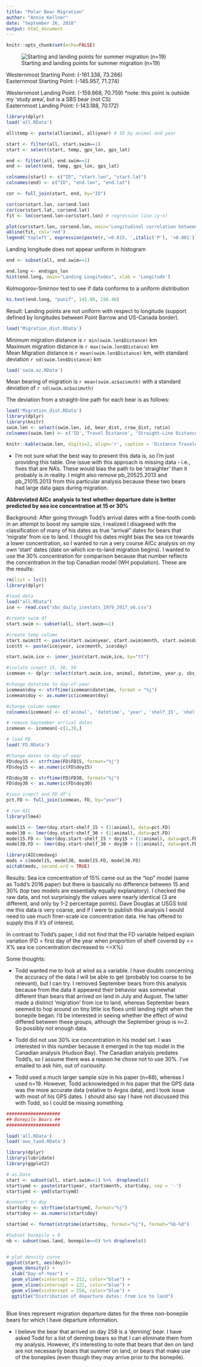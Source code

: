 ```yaml
---
title: "Polar Bear Migration"
author: "Annie Kellner"
date: "September 26, 2018"
output: html_document
---
```

```r
knitr::opts_chunk$set(echo=FALSE)
```

![Starting and landing points for summer migration (n=19)](map_migration.png)

Westernmost Starting Point: (-161.338, 73.266) <br>
Easternmost Starting Point: (-145.957, 71.274) <br>

Westernmost Landing Point: (-159.668, 70.759) *note: this point is outside my 'study area', but is a SBS bear (not CS) <br>
Easternmost Landing Point: (-143.188, 70.172) <br>
 

```r
library(dplyr)
load('all.RData')

all$temp <- paste(all$animal, all$year) # ID by animal and year

start <- filter(all, start.swim==1)
start <- select(start, temp, gps_lon, gps_lat)

end <- filter(all, end.swim==1)
end <- select(end, temp, gps_lon, gps_lat)

colnames(start) <- c("ID", "start.lon", "start.lat")
colnames(end) <- c("ID", "end.lon", "end.lat")

cor <- full_join(start, end, by="ID")

cor(cor$start.lon, cor$end.lon)
cor(cor$start.lat, cor$end.lat)
fit <- lm(cor$end.lon~cor$start.lon) # regression line (y~x)

plot(cor$start.lon, cor$end.lon, main='Longitudinal correlation between starting and landing', xlab = 'Starting Longitude', ylab = 'Landing Longitude', pch=19)
abline(fit, col='red')
legend('topleft', expression(paste(r,'=0.815, ',italic('P'), '<0.001')))
```

Landing longitude does not appear uniform in histogram

```r
end <- subset(all, end.swim==1)

end.long <- end$gps_lon
hist(end.long, main="Landing Longitudes", xlab = 'Longitude')
```

Kolmogorov-Smirnov test to see if data conforms to a uniform distribution

```r
ks.test(end.long, "punif", 141.00, 156.46)
```

Result: Landing points are not uniform with respect to longitude (support defined by longitudes between Point Barrow and US-Canada border).

```r
load('Migration_dist.RData')
```

Minimum migration distance is `r min(swim.len$Distance)` km <br>
Maximum migration distance is `r max(swim.len$Distance)` km <br>
Mean Migration distance is `r mean(swim.len$Distance)` km, with standard deviation `r sd(swim.len$Distance)` km <br>

```r
load('swim.az.RData')
```

Mean bearing of migration is `r mean(swim.az$azimuth)` with a standard deviation of `r sd(swim.az$azimuth)`

The deviation from a straight-line path for each bear is as follows:

```r
load('Migration_dist.RData')
library(dplyr)
library(knitr)
swim.len <- select(swim.len, id, bear_dist, crow_dist, ratio)
colnames(swim.len) <- c('ID','Travel Distance', 'Straight-Line Distance', 'Ratio')

knitr::kable(swim.len, digits=2, align='r', caption = 'Distance Traveled vs. Straight-Line Distance')
```

* I'm not sure what the best way to present this data is, so I'm just providing this table. One issue with this approach is missing data - i.e., fixes that are NA's. These would bias the path to be 'straighter' than it probably is in reality. I might also remove pb_20525.2013 and pb_21015.2013 from this particular analysis because these two bears had large data gaps during migration. 

**Abbreviated AICc analysis to test whether departure date is better predicted by sea ice concentration at 15 or 30%**

Background: After going through Todd's arrival dates with a fine-tooth comb in an attempt to boost my sample size, I realized I disagreed with the classification of many of his dates as true "arrival" dates for bears that 'migrate' from ice to land. I thought his dates might bias the sea ice towards a lower concentration, so I wanted to run a very course AICc analysis on my own 'start' dates (date on which ice-to-land migration begins). I wanted to use the 30% concentration for comparison because that number reflects the concentration in the top Canadian model (WH population). These are the results:

```r
rm(list = ls())
library(dplyr)

#load data
load("all.RData")
ice <- read.csv("sbs_daily_icestats_1979_2017_v6.csv")

#create swim df
start.swim <- subset(all, start.swim==1)

#create temp column
start.swim$tt <- paste(start.swim$year, start.swim$month, start.swim$day)
ice$tt <- paste(ice$year, ice$month, ice$day)

start.swim.ice <- inner_join(start.swim,ice, by="tt")

#isolate icepct 15, 30, 50
icemean <- dplyr::select(start.swim.ice, animal, datetime, year.y, sbs_shelf_icemean_15, sbs_shelf_icemean_30, sbs_shelf_icemean_50)

#change datetime to day-of-year
icemean$doy <- strftime(icemean$datetime, format = "%j")
icemean$doy <- as.numeric(icemean$doy)

#change column names
colnames(icemean) <- c('animal', 'datetime', 'year', 'shelf_15', 'shelf_30', 'shelf_50', 'doy.start')

# remove September arrival dates
icemean <- icemean[-c(1,3),]

# load FD
load('FD.RData')

#Change dates to day-of-year
FD$doy15 <- strftime(FD$FD15, format="%j")
FD$doy15 <- as.numeric(FD$doy15)

FD$doy30 <- strftime(FD$FD30, format="%j")
FD$doy30 <- as.numeric(FD$doy30)

#join icepct and FD df's
pct.FD <- full_join(icemean, FD, by="year")

# run AIC
library(lme4)

model15 <- lmer(doy.start~shelf_15 + (1|animal), data=pct.FD)
model30 <- lmer(doy.start~shelf_30 + (1|animal), data=pct.FD)
model15.FD <- lmer(doy.start~shelf_15 + doy15 + (1|animal), data=pct.FD)
model30.FD <- lmer(doy.start~shelf_30 + doy30 + (1|animal), data=pct.FD)

library(AICcmodavg)
mods = c(model15, model30, model15.FD, model30.FD)
aictab(mods, second.ord = TRUE)
```

Results: Sea ice concentration of 15% came out as the "top" model (same as Todd's 2016 paper) but there is basically no difference between 15 and 30% (top two models are essentially equally explanatory). I checked the raw data, and not surprisingly the values were nearly identical (3 are different, and only by 1-2 percentage points). Dave Douglas at USGS told me this data is very coarse, and if I were to publish this analysis I would need to use much finer-scale ice concentration data. He has offered to supply this if it's of interest.

In contrast to Todd's paper, I did not find that the FD variable helped explain variation (FD = first day of the year when proportion of shelf covered by <= X% sea ice concentration decreased to <=X%) 
 
 Some thoughts: 

- Todd wanted me to look at wind as a variable. I have doubts concerning the accuracy of the data I will be able to get (probably too coarse to be relevant), but I can try. I removed September bears from this analysis because from the data it appeared their behavior was somewhat different than bears that arrived on land in July and August. The latter made a distinct 'migration' from ice to land, whereas September bears seemed to hop around on tiny little ice floes until landing right when the bonepile began. I'd be interested in seeing whether the effect of wind differed between these groups, although the September group is n=2. So possibly not enough data.     

- Todd did not use 30% ice concentration in his model set. I was interested in this number because it emerged in the top model in the Canadian analysis (Hudson Bay). The Canadian analysis predates Todd's, so I assume there was a reason he chose not to use 30%. I've emailed to ask him, out of curiousity.  

- Todd used a much larger sample size in his paper (n=68), whereas I used n=19. However, Todd acknowledged in his paper that the GPS data was the more accurate data (relative to Argos data), and I took issue with most of his GPS dates. I should also say I have not discussed this with Todd, so I could be missing something. 

```r
####################
## Bonepile Bears ##
####################

load('all.RData')
load('ows_land.RData')

library(dplyr)
library(lubridate)
library(ggplot2)

# as.Date 
start <- subset(all, start.swim==1) %>%  droplevels() 
start$ymd <- paste(start$year, start$month, start$day, sep = '-')
start$ymd <- ymd(start$ymd)

#convert to doy
start$doy <- strftime(start$ymd, format="%j")
start$doy <- as.numeric(start$doy)

start$md <- format(strptime(start$doy, format="%j"), format="%b-%d") 

#Subset bonepile = 0
nb <- subset(ows.land, bonepile==0) %>% droplevels()


# plot density curve
ggplot(start, aes(doy))+
  geom_density() +
  xlab("Day-of-Year") +
  geom_vline(xintercept = 212, color="blue") +
  geom_vline(xintercept = 222, color="blue") +
  geom_vline(xintercept = 258, color="blue") +
  ggtitle("Distribution of departure dates: from ice to land") 
  
```

Blue lines represent migration departure dates for the three non-bonepile bears for which I have departure information. 

* I believe the bear that arrived on day 258 is a 'denning' bear. I have asked Todd for a list of denning bears so that I can eliminate them from my analysis. However, it's interesting to note that bears that den on land are not necessarily bears that summer on land, or bears that make use of the bonepiles (even though they may arrive prior to the bonepile).  

